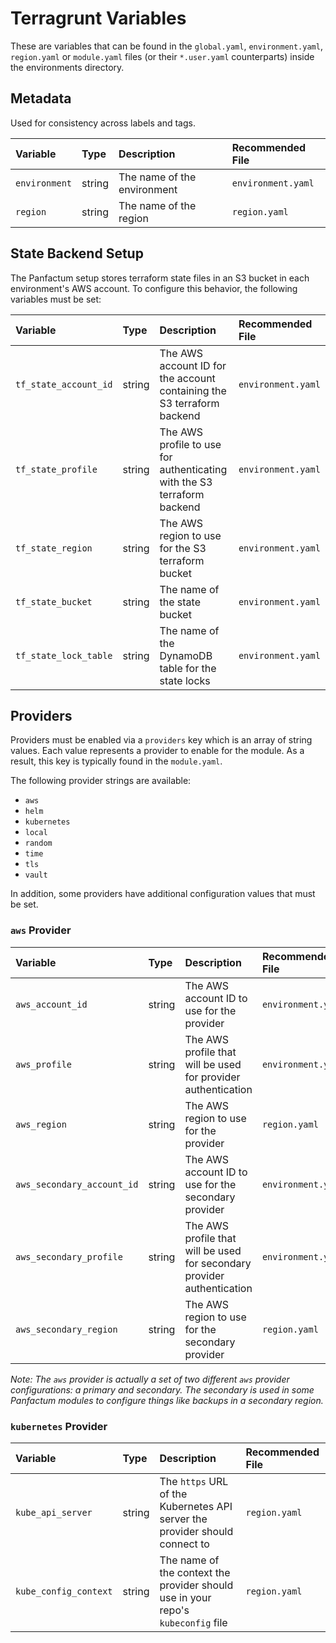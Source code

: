 # Terragrunt Variables

These are variables that can be found in the `global.yaml`, `environment.yaml`, `region.yaml` or `module.yaml`
files (or their `*.user.yaml` counterparts) inside the environments directory.

## Metadata

Used for consistency across labels and tags.

| Variable      | Type   | Description                 | Recommended File   |
| :------------ | :----- | :-------------------------- | :----------------- |
| `environment` | string | The name of the environment | `environment.yaml` |
| `region`      | string | The name of the region      | `region.yaml`      |

## State Backend Setup

The Panfactum setup stores terraform state files in an S3 bucket in each environment's AWS account. To configure this
behavior, the following variables must be set:

| Variable              | Type   | Description                                                             | Recommended File   |
| :-------------------- | :----- | :---------------------------------------------------------------------- | :----------------- |
| `tf_state_account_id` | string | The AWS account ID for the account containing the S3 terraform backend  | `environment.yaml` |
| `tf_state_profile`    | string | The AWS profile to use for authenticating with the S3 terraform backend | `environment.yaml` |
| `tf_state_region`     | string | The AWS region to use for the S3 terraform bucket                       | `environment.yaml` |
| `tf_state_bucket`     | string | The name of the state bucket                                            | `environment.yaml` |
| `tf_state_lock_table` | string | The name of the DynamoDB table for the state locks                      | `environment.yaml` |

## Providers

Providers must be enabled via a `providers` key which is an array of string values. Each value represents a provider
to enable for the module. As a result, this key is typically found in the `module.yaml`.

The following provider strings are available:

* `aws`
* `helm`
* `kubernetes`
* `local`
* `random`
* `time`
* `tls`
* `vault`

In addition, some providers have additional configuration values that must be set.

### `aws` Provider

| Variable                   | Type   | Description                                                             | Recommended File   |
| :------------------------- | :----- | :---------------------------------------------------------------------- | :----------------- |
| `aws_account_id`           | string | The AWS account ID to use for the provider                              | `environment.yaml` |
| `aws_profile`              | string | The AWS profile that will be used for provider authentication           | `environment.yaml` |
| `aws_region`               | string | The AWS region to use for the provider                                  | `region.yaml`      |
| `aws_secondary_account_id` | string | The AWS account ID to use for the secondary provider                    | `environment.yaml` |
| `aws_secondary_profile`    | string | The AWS profile that will be used for secondary provider authentication | `environment.yaml` |
| `aws_secondary_region`     | string | The AWS region to use for the secondary provider                        | `region.yaml`      |

*Note: The `aws` provider is actually a set of two different `aws` provider configurations: a primary and secondary.
The secondary is used in some Panfactum modules to configure things like backups in a secondary region.*

### `kubernetes` Provider

| Variable              | Type   | Description                                                                      | Recommended File |
| :-------------------- | :----- | :------------------------------------------------------------------------------- | :--------------- |
| `kube_api_server`     | string | The `https` URL of the Kubernetes API server the provider should connect to      | `region.yaml`    |
| `kube_config_context` | string | The name of the context the provider should use in your repo's `kubeconfig` file | `region.yaml`    |
